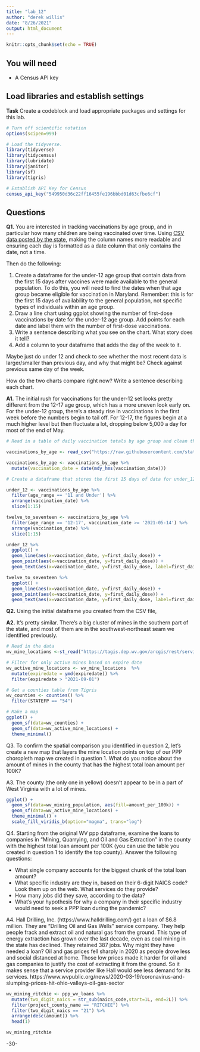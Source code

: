 ```yaml
---
title: "lab_12"
author: "derek willis"
date: "8/26/2021"
output: html_document
---
```


```r
knitr::opts_chunk$set(echo = TRUE)
```

## You will need

* A Census API key

## Load libraries and establish settings

**Task** Create a codeblock and load appropriate packages and settings for this lab.

```r
# Turn off scientific notation
options(scipen=999)

# Load the tidyverse.
library(tidyverse)
library(tidycensus)
library(lubridate)
library(janitor)
library(sf)
library(tigris)

# Establish API Key for Census
census_api_key("549950d36c22ff16455fe196bbbd01d63cfbe6cf")

```

## Questions

**Q1.** You are interested in tracking vaccinations by age group, and in particular how many children are being vaccinated over time. Using [CSV data posted by the state](https://raw.githubusercontent.com/state-of-maryland/VaccineCSVs/master/MD_COVID19_VaccinationPercentAgeGroupPopulation.csv), making the column names more readable and ensuring each day is formatted as a date column that only contains the date, not a time.

Then do the following:

1. Create a dataframe for the under-12 age group that contain data from the first 15 days after vaccines were made available to the general population. To do this, you will need to find the dates when that age group became eligible for vaccination in Maryland. Remember: this is for the first 15 days of availability to the general population, not specific types of individuals within an age group.
2. Draw a line chart using ggplot showing the number of first-dose vaccinations by date for the under-12 age group. Add points for each date and label them with the number of first-dose vaccinations.
3. Write a sentence describing what you see on the chart. What story does it tell?
4. Add a column to your dataframe that adds the day of the week to it. 

Maybe just do under 12 and check to see whether the most recent data is larger/smaller than previous day, and why that might be? Check against previous same day of the week.

How do the two charts compare right now? Write a sentence describing each chart.

**A1.** The initial rush for vaccinations for the under-12 set looks pretty different from the 12-17 age group, which has a more uneven look early on. For the under-12 group, there's a steady rise in vaccinations in the first week before the numbers begin to tail off. For 12-17, the figures begin at a much higher level but then fluctuate a lot, dropping below 5,000 a day for most of the end of May.

```r

# Read in a table of daily vaccination totals by age group and clean the column names

vaccinations_by_age <- read_csv("https://raw.githubusercontent.com/state-of-maryland/VaccineCSVs/master/MD_COVID19_VaccinationPercentAgeGroupPopulation.csv") %>% clean_names()

vaccinations_by_age <- vaccinations_by_age %>%
  mutate(vaccination_date = date(mdy_hms(vaccination_date)))

# Create a dataframe that stores the first 15 days of data for under_12s

under_12 <- vaccinations_by_age %>%
  filter(age_range == '11 and Under') %>%
  arrange(vaccination_date) %>%
  slice(1:15)

twelve_to_seventeen <- vaccinations_by_age %>%
  filter(age_range == '12-17', vaccination_date >= '2021-05-14') %>%
  arrange(vaccination_date) %>%
  slice(1:15)

under_12 %>%
  ggplot() + 
  geom_line(aes(x=vaccination_date, y=first_daily_dose)) +
  geom_point(aes(x=vaccination_date, y=first_daily_dose)) +
  geom_text(aes(x=vaccination_date, y=first_daily_dose, label=first_daily_dose), hjust=1)

twelve_to_seventeen %>%
  ggplot() + 
  geom_line(aes(x=vaccination_date, y=first_daily_dose)) +
  geom_point(aes(x=vaccination_date, y=first_daily_dose)) +
  geom_text(aes(x=vaccination_date, y=first_daily_dose, label=first_daily_dose), hjust=1)
```

**Q2.** Using the initial dataframe you created from the CSV file,  

**A2.** It's pretty similar.  There's a big cluster of mines in the southern part of the state, and most of them are in the southwest-northeast seam we identified previously.

```r

# Read in the data
wv_mine_locations <-st_read("https://tagis.dep.wv.gov/arcgis/rest/services/WVDEP_enterprise/mining_reclamation/MapServer/0/query?where=1%3D1&outFields=*&geometry=&geometryType=esriGeometryEnvelope&inSR=4326&spatialRel=esriSpatialRelIntersects&outSR=4326&f=json")

# Filter for only active mines based on expire date
wv_active_mine_locations <- wv_mine_locations  %>%
  mutate(expiredate = ymd(expiredate)) %>%
  filter(expiredate > "2021-09-01")

# Get a counties table from Tigris
wv_counties <- counties() %>%
  filter(STATEFP == "54")

# Make a map
ggplot() +
  geom_sf(data=wv_counties) +
  geom_sf(data=wv_active_mine_locations) +
  theme_minimal()

```
Q3. To confirm the spatial comparison you identified in question 2, let's create a new map that layers the mine location points on top of our PPP choropleth map we created in question 1. What do you notice about the amount of mines in the county that has the highest total loan amount per 100K?

A3. The county (the only one in yellow) doesn't appear to be in a part of West Virginia with a lot of mines.

```r

ggplot() +
  geom_sf(data=wv_mining_population, aes(fill=amount_per_100k)) +
  geom_sf(data=wv_active_mine_locations) +
  theme_minimal() +
  scale_fill_viridis_b(option="magma", trans="log")

```
Q4. Starting from the original WV ppp dataframe, examine the loans to companies in "Mining, Quarrying, and Oil and Gas Extraction" in the county with the highest total loan amount per 100K (you can use the table you created in question 1 to identify the top county). Answer the following questions:

* What single company accounts for the biggest chunk of the total loan amount?
* What specific industry are they in, based on their 6-digit NAICS code? Look them up on the web. What services do they provide?
* How many jobs did they save, according to the data?
* What's your hypothesis for why a company in their specific industry would need to seek a PPP loan during the pandemic?

A4. Hall Drilling, Inc. (https://www.halldrilling.com/) got a loan of $6.8 million.  They are "Drilling Oil and Gas Wells" service company.  They help people frack and extract oil and natural gas from the ground. This type of energy extraction has grown over the last decade, even as coal mining in the state has declined. They retained 387 jobs. Why might they have needed a loan? Oil and gas prices fell sharply in 2020 as people drove less and social distanced at home.  Those low prices made it harder for oil and gas companies to justify the cost of extracting it from the ground.  So it makes sense that a service provider like Hall would see less demand for its services. https://www.wvpublic.org/news/2020-03-19/coronavirus-and-slumping-prices-hit-ohio-valleys-oil-gas-sector

```r
wv_mining_ritchie <- ppp_wv_loans %>%
  mutate(two_digit_naics = str_sub(naics_code,start=1L, end=2L)) %>%
  filter(project_county_name == "RITCHIE") %>%
  filter(two_digit_naics == "21") %>%
  arrange(desc(amount)) %>%
  head(1)

wv_mining_ritchie
```

-30-

